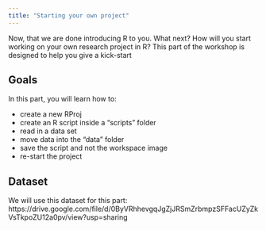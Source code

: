 ```yaml
---
title: "Starting your own project"
---
```


Now, that we are done introducing R to you. What next? How will you start working on your own research project in R? This part of the workshop is designed to help you give a kick-start 


## Goals

In this part, you will learn how to:

 - create a new RProj
 - create an R script inside a "scripts" folder
 - read in a data set
 - move data into the "data" folder
 - save the script and not the workspace image
 - re-start the project


## Dataset

We will use this dataset for this part: https://drive.google.com/file/d/0ByVRhhevgqJgZjJRSmZrbmpzSFFacUZyZkVsTkpoZU12a0pv/view?usp=sharing

